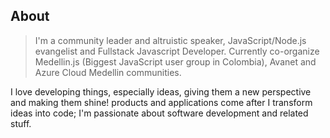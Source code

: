 ## About

> I'm a community leader and altruistic speaker, JavaScript/Node.js evangelist and Fullstack Javascript Developer. Currently co-organize Medellin.js (Biggest JavaScript user group in Colombia), Avanet and Azure Cloud Medellin communities.

I love developing things, especially ideas, giving them a new perspective and making them shine! products and applications come after I transform ideas into code; I'm passionate about software development and related stuff.
